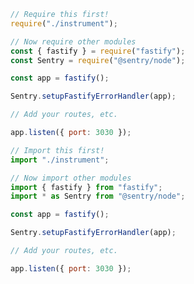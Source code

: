 ```javascript {tabTitle:CommonJS}
// Require this first!
require("./instrument");

// Now require other modules
const { fastify } = require("fastify");
const Sentry = require("@sentry/node");

const app = fastify();

Sentry.setupFastifyErrorHandler(app);

// Add your routes, etc.

app.listen({ port: 3030 });
```

```javascript {tabTitle:ESM}
// Import this first!
import "./instrument";

// Now import other modules
import { fastify } from "fastify";
import * as Sentry from "@sentry/node";

const app = fastify();

Sentry.setupFastifyErrorHandler(app);

// Add your routes, etc.

app.listen({ port: 3030 });
```
